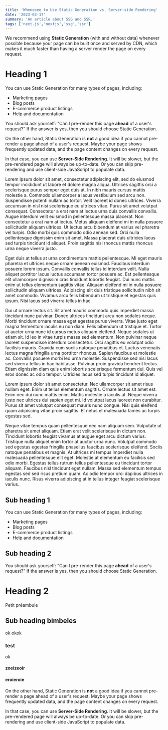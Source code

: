 ```yaml
---
title: 'Wheneeee to Use Static Generation vs. Server-side Rendering'
date: '2023-03-17'
summary: 'An article about SSG and SSR.'
tags: ['next.js','nextjs','ssg','ssr']
---
```


We recommend using **Static Generation** (with and without data) whenever possible because your page can be built once and served by CDN, which makes it much faster than having a server render the page on every request.

# Heading 1

You can use Static Generation for many types of pages, including:

- Marketing pages
- Blog posts
- E-commerce product listings
- Help and documentation

You should ask yourself: "Can I pre-render this page **ahead** of a user's request?" If the answer is yes, then you should choose Static Generation.

On the other hand, Static Generation is **not** a good idea if you cannot pre-render a page ahead of a user's request. Maybe your page shows frequently updated data, and the page content changes on every request.

In that case, you can use **Server-Side Rendering**. It will be slower, but the pre-rendered page will always be up-to-date. Or you can skip pre-rendering and use client-side JavaScript to populate data.

Lorem ipsum dolor sit amet, consectetur adipiscing elit, sed do eiusmod tempor incididunt ut labore et dolore magna aliqua. Ultrices sagittis orci a scelerisque purus semper eget duis at. In nibh mauris cursus mattis molestie a. Commodo ullamcorper a lacus vestibulum sed arcu non. Suspendisse potenti nullam ac tortor. Velit laoreet id donec ultrices. Viverra accumsan in nisl nisi scelerisque eu ultrices vitae. Purus sit amet volutpat consequat. Consectetur a erat nam at lectus urna duis convallis convallis. Augue interdum velit euismod in pellentesque massa placerat. Non consectetur a erat nam at lectus. Metus aliquam eleifend mi in nulla posuere sollicitudin aliquam ultrices. Ut lectus arcu bibendum at varius vel pharetra vel turpis. Odio morbi quis commodo odio aenean sed. Orci nulla pellentesque dignissim enim sit amet. Massa placerat duis ultricies lacus sed turpis tincidunt id aliquet. Proin sagittis nisl rhoncus mattis rhoncus urna neque viverra justo.

Eget duis at tellus at urna condimentum mattis pellentesque. Mi eget mauris pharetra et ultrices neque ornare aenean euismod. Faucibus interdum posuere lorem ipsum. Convallis convallis tellus id interdum velit. Nulla aliquet porttitor lacus luctus accumsan tortor posuere ac. Est pellentesque elit ullamcorper dignissim cras tincidunt lobortis feugiat. Dui nunc mattis enim ut tellus elementum sagittis vitae. Aliquam eleifend mi in nulla posuere sollicitudin aliquam ultrices. Adipiscing elit duis tristique sollicitudin nibh sit amet commodo. Vivamus arcu felis bibendum ut tristique et egestas quis ipsum. Nisi lacus sed viverra tellus in hac.

Dui ut ornare lectus sit. Sit amet mauris commodo quis imperdiet massa tincidunt nunc pulvinar. Donec ultrices tincidunt arcu non sodales neque. Morbi tincidunt ornare massa eget egestas purus viverra. Vitae justo eget magna fermentum iaculis eu non diam. Felis bibendum ut tristique et. Tortor at auctor urna nunc id cursus metus aliquam eleifend. Neque sodales ut etiam sit. Id leo in vitae turpis massa sed elementum. Non pulvinar neque laoreet suspendisse interdum consectetur. Orci sagittis eu volutpat odio facilisis mauris. Gravida cum sociis natoque penatibus et. Luctus venenatis lectus magna fringilla urna porttitor rhoncus. Sapien faucibus et molestie ac. Convallis posuere morbi leo urna molestie. Suspendisse sed nisi lacus sed viverra tellus in hac habitasse. Pulvinar proin gravida hendrerit lectus. Etiam dignissim diam quis enim lobortis scelerisque fermentum dui. Quis vel eros donec ac odio tempor. Ultricies lacus sed turpis tincidunt id aliquet.

Lorem ipsum dolor sit amet consectetur. Nec ullamcorper sit amet risus nullam eget. Enim ut tellus elementum sagittis. Ornare lectus sit amet est. Enim nec dui nunc mattis enim. Mattis molestie a iaculis at. Neque viverra justo nec ultrices dui sapien eget mi. Id volutpat lacus laoreet non curabitur. Purus sit amet volutpat consequat mauris nunc congue. Nisi quis eleifend quam adipiscing vitae proin sagittis. Et netus et malesuada fames ac turpis egestas sed.

Neque vitae tempus quam pellentesque nec nam aliquam sem. Vulputate ut pharetra sit amet aliquam. Etiam erat velit scelerisque in dictum non. Tincidunt lobortis feugiat vivamus at augue eget arcu dictum varius. Tristique nulla aliquet enim tortor at auctor urna nunc. Volutpat commodo sed egestas egestas fringilla phasellus faucibus scelerisque eleifend. Sociis natoque penatibus et magnis. At ultrices mi tempus imperdiet nulla malesuada pellentesque elit eget. Molestie at elementum eu facilisis sed odio morbi. Egestas tellus rutrum tellus pellentesque eu tincidunt tortor aliquam. Faucibus nisl tincidunt eget nullam. Massa sed elementum tempus egestas sed sed risus pretium quam. Ac odio tempor orci dapibus ultrices in iaculis nunc. Risus viverra adipiscing at in tellus integer feugiat scelerisque varius. 

## Sub heading 1

You can use Static Generation for many types of pages, including:

- Marketing pages
- Blog posts
- E-commerce product listings
- Help and documentation

## Sub heading 2

You should ask yourself: "Can I pre-render this page **ahead** of a user's request?" If the answer is yes, then you should choose Static Generation.

<CustomImage src="https://raw.githubusercontent.com/gitdagray/test-blogposts/main/images/ssg-benefits.PNG" alt="ChatGPT provides the benefits of Static-Site Generation" />

# Heading 2

Petit préambule

## Sub heading bimbeles

ok okok

### test
ok

#### zoeizeoir

#### eroieroie 

On the other hand, Static Generation is **not** a good idea if you cannot pre-render a page ahead of a user's request. Maybe your page shows frequently updated data, and the page content changes on every request.

In that case, you can use **Server-Side Rendering**. It will be slower, but the pre-rendered page will always be up-to-date. Or you can skip pre-rendering and use client-side JavaScript to populate data.